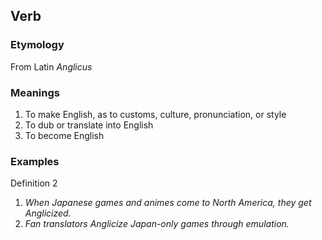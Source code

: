 == Verb ==

=== Etymology ===
From Latin ''Anglicus''

=== Meanings ===

#To make English, as to customs, culture, pronunciation, or style
#To dub or translate into English
#To become English

=== Examples ===
Definition 2
#''When Japanese games and animes come to North America, they get Anglicized.''
#''Fan translators Anglicize Japan-only games through emulation.''